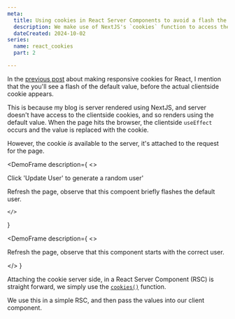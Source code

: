 ```yaml
---
meta:
  title: Using cookies in React Server Components to avoid a flash the incorrect content. 
  description: We make use of NextJS's `cookies` function to access the cookies on the server side. 
  dateCreated: 2024-10-02
series: 
  name: react_cookies
  part: 2

---
```



In the [previous post](./responsive_cookies_for_react) about making responsive cookies for React,  I mention that the you'll see a flash of the default value, before the actual clientside cookie appears. 

This is because my blog is server rendered using NextJS, and server doesn't have access to the clientside cookies, and so renders using the default value. When the page hits the browser, the clientside `useEffect` occurs and the value is replaced with the cookie. 

However, the cookie _is_ available to the server, it's attached to the request for the page. 

<DemoFrame
  description={
    <>
    <p>Click 'Update User' to generate a random user'</p>
    <p>Refresh the page, observe that this compoent briefly flashes the default user.</p>

    </>
  }
>
  <UserProfile2/>
</DemoFrame>

<DemoFrame
  description={
    <>
    <p>Refresh the page, observe that this component starts with the correct user.</p>
    </>
  }
>
  <UserProfileRsc/>
</DemoFrame>


Attaching the cookie server side, in a React Server Component (RSC) is straight forward, we simply use the [`cookies()`](https://nextjs.org/docs/app/api-reference/functions/cookies) function. 

We use this in a simple RSC, and then pass the values into our client component. 

<GithubPermalinkRsc permalink="https://github.com/dwjohnston/blacksheepcode/blob/f33d4b9ce58453ce1c9a289a893db58b18593e9d/src/demos/responsive_cookies/components/UserProfileRsc.tsx#L11-L20"/>

